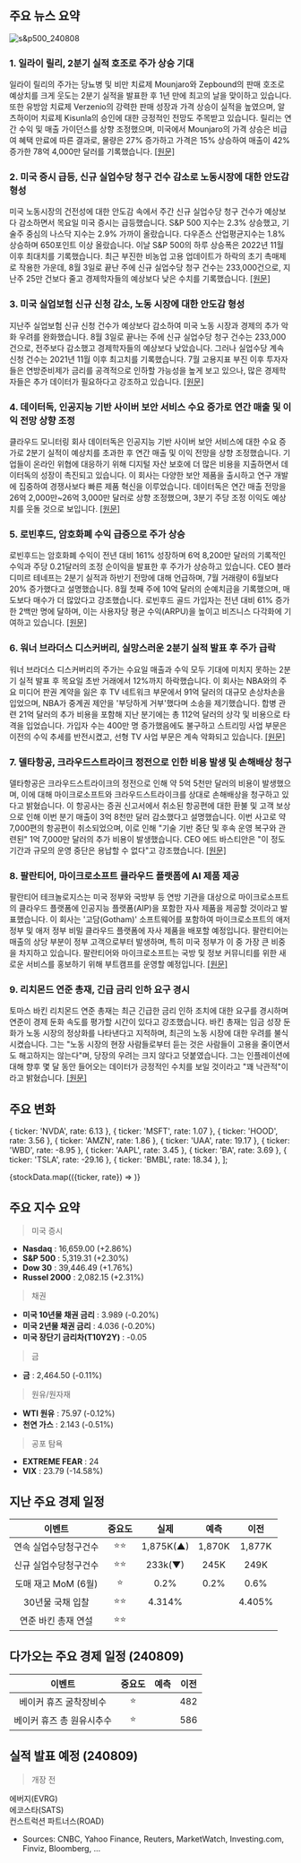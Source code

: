 ## 주요 뉴스 요약

![s&p500_240808](/map/240808.png)

### 1. **일라이 릴리, 2분기 실적 호조로 주가 상승 기대**

일라이 릴리의 주가는 당뇨병 및 비만 치료제 Mounjaro와 Zepbound의 판매 호조로 예상치를 크게 웃도는 2분기 실적을 발표한 후 1년 만에 최고의 날을 맞이하고 있습니다. 또한 유방암 치료제 Verzenio의 강력한 판매 성장과 가격 상승이 실적을 높였으며, 알츠하이머 치료제 Kisunla의 승인에 대한 긍정적인 전망도 주목받고 있습니다. 릴리는 연간 수익 및 매출 가이던스를 상향 조정했으며, 미국에서 Mounjaro의 가격 상승은 비급여 혜택 만료에 따른 결과로, 물량은 27% 증가하고 가격은 15% 상승하여 매출이 42% 증가한 78억 4,000만 달러를 기록했습니다. [[원문]](https://www.marketwatch.com/story/eli-lillys-stock-leaps-after-big-earnings-beat-boosted-by-strength-in-mounjaro-and-zepbound-sales-1fbaa675?mod=mw_quote_news)

### 2. **미국 증시 급등, 신규 실업수당 청구 건수 감소로 노동시장에 대한 안도감 형성**

미국 노동시장의 건전성에 대한 안도감 속에서 주간 신규 실업수당 청구 건수가 예상보다 감소하면서 목요일 미국 증시는 급등했습니다. S&P 500 지수는 2.3% 상승했고, 기술주 중심의 나스닥 지수는 2.9% 가까이 올랐습니다. 다우존스 산업평균지수는 1.8% 상승하며 650포인트 이상 올랐습니다. 이날 S&P 500의 하루 상승폭은 2022년 11월 이후 최대치를 기록했습니다. 최근 부진한 비농업 고용 업데이트가 하락의 초기 촉매제로 작용한 가운데, 8월 3일로 끝난 주에 신규 실업수당 청구 건수는 233,000건으로, 지난주 25만 건보다 줄고 경제학자들의 예상보다 낮은 수치를 기록했습니다. [[원문]](https://finance.yahoo.com/news/stock-market-today-sp-500-nasdaq-surge-as-wild-week-on-wall-street-continues-160441243.html)

### 3. **미국 실업보험 신규 신청 감소, 노동 시장에 대한 안도감 형성**

지난주 실업보험 신규 신청 건수가 예상보다 감소하여 미국 노동 시장과 경제의 추가 악화 우려를 완화했습니다. 8월 3일로 끝나는 주에 신규 실업수당 청구 건수는 233,000건으로, 전주보다 감소했고 경제학자들의 예상보다 낮았습니다. 그러나 실업수당 계속 신청 건수는 2021년 11월 이후 최고치를 기록했습니다. 7월 고용지표 부진 이후 투자자들은 연방준비제가 금리를 공격적으로 인하할 가능성을 높게 보고 있으나, 많은 경제학자들은 추가 데이터가 필요하다고 강조하고 있습니다. [[원문]](https://finance.yahoo.com/news/initial-jobless-claims-fall-more-than-forecast-easing-some-fears-about-us-labor-market-123712630.html)

### 4. **데이터독, 인공지능 기반 사이버 보안 서비스 수요 증가로 연간 매출 및 이익 전망 상향 조정**

클라우드 모니터링 회사 데이터독은 인공지능 기반 사이버 보안 서비스에 대한 수요 증가로 2분기 실적이 예상치를 초과한 후 연간 매출 및 이익 전망을 상향 조정했습니다. 기업들이 온라인 위협에 대응하기 위해 디지털 자산 보호에 더 많은 비용을 지출하면서 데이터독의 성장이 촉진되고 있습니다. 이 회사는 다양한 보안 제품을 출시하고 연구 개발에 집중하여 경쟁사보다 빠른 제품 혁신을 이루었습니다. 데이터독은 연간 매출 전망을 26억 2,000만~26억 3,000만 달러로 상향 조정했으며, 3분기 주당 조정 이익도 예상치를 웃돌 것으로 보입니다. [[원문]](https://finance.yahoo.com/news/datadog-raises-annual-forecasts-strong-124527311.html)

### 5. **로빈후드, 암호화폐 수익 급증으로 주가 상승**

로빈후드는 암호화폐 수익이 전년 대비 161% 성장하며 6억 8,200만 달러의 기록적인 수익과 주당 0.21달러의 조정 순이익을 발표한 후 주가가 상승하고 있습니다. CEO 블라디미르 테네프는 2분기 실적과 하반기 전망에 대해 언급하며, 7월 거래량이 6월보다 20% 증가했다고 설명했습니다. 8월 첫째 주에 10억 달러의 순예치금을 기록했으며, 매도보다 매수가 더 많았다고 강조했습니다. 로빈후드 골드 가입자는 전년 대비 61% 증가한 2백만 명에 달하며, 이는 사용자당 평균 수익(ARPU)을 높이고 비즈니스 다각화에 기여하고 있습니다. [[원문]](https://finance.yahoo.com/video/robinhood-reliable-platform-amid-market-165549083.html)

### 6. **워너 브라더스 디스커버리, 실망스러운 2분기 실적 발표 후 주가 급락**

워너 브라더스 디스커버리의 주가는 수요일 매출과 수익 모두 기대에 미치지 못하는 2분기 실적 발표 후 목요일 초반 거래에서 12%까지 하락했습니다. 이 회사는 NBA와의 주요 미디어 판권 계약을 잃은 후 TV 네트워크 부문에서 91억 달러의 대규모 손상차손을 입었으며, NBA가 중계권 제안을 '부당하게 거부'했다며 소송을 제기했습니다. 합병 관련 21억 달러의 추가 비용을 포함해 지난 분기에는 총 112억 달러의 상각 및 비용으로 타격을 입었습니다.
가입자 수는 400만 명 증가했음에도 불구하고 스트리밍 사업 부문은 이전의 수익 추세를 반전시켰고, 선형 TV 사업 부문은 계속 악화되고 있습니다. [[원문]](https://finance.yahoo.com/news/warner-bros-discovery-tanks-after-massive-impairment-charge-wall-street-says-unlikely-things-can-get-worse-135951786.html)

### 7. **델타항공, 크라우드스트라이크 정전으로 인한 비용 발생 및 손해배상 청구**

델타항공은 크라우드스트라이크의 정전으로 인해 약 5억 5천만 달러의 비용이 발생했으며, 이에 대해 마이크로소프트와 크라우드스트라이크를 상대로 손해배상을 청구하고 있다고 밝혔습니다. 이 항공사는 증권 신고서에서 취소된 항공편에 대한 환불 및 고객 보상으로 인해 이번 분기 매출이 3억 8천만 달러 감소했다고 설명했습니다. 이번 사고로 약 7,000편의 항공편이 취소되었으며, 이로 인해 "기술 기반 중단 및 후속 운영 복구와 관련된" 1억 7,000만 달러의 추가 비용이 발생했습니다. CEO 에드 바스티안은 "이 정도 기간과 규모의 운영 중단은 용납할 수 없다"고 강조했습니다. [[원문]](https://www.cnbc.com/2024/08/08/delta-says-chaos-after-crowdstrike-outage-cost-it-380-million-in-revenue.html)

### 8. **팔란티어, 마이크로소프트 클라우드 플랫폼에 AI 제품 제공**

팔란티어 테크놀로지스는 미국 정부와 국방부 등 연방 기관을 대상으로 마이크로소프트의 클라우드 플랫폼에 인공지능 플랫폼(AIP)을 포함한 자사 제품을 제공할 것이라고 발표했습니다. 이 회사는 '고담(Gotham)' 소프트웨어를 포함하여 마이크로소프트의 애저 정부 및 애저 정부 비밀 클라우드 플랫폼에 자사 제품을 배포할 예정입니다. 팔란티어는 매출의 상당 부분이 정부 고객으로부터 발생하며, 특히 미국 정부가 이 중 가장 큰 비중을 차지하고 있습니다. 팔란티어와 마이크로소프트는 국방 및 정보 커뮤니티를 위한 새로운 서비스를 홍보하기 위해 부트캠프를 운영할 예정입니다. [[원문]](https://www.reuters.com/technology/palantir-deploy-ai-products-microsoft-azure-us-government-agencies-2024-08-08/)

### 9. **리치몬드 연준 총재, 긴급 금리 인하 요구 경시**

토마스 바킨 리치몬드 연준 총재는 최근 긴급한 금리 인하 조치에 대한 요구를 경시하며 연준이 경제 둔화 속도를 평가할 시간이 있다고 강조했습니다. 바킨 총재는 임금 성장 둔화가 노동 시장의 정상화를 나타낸다고 지적하며, 최근의 노동 시장에 대한 우려를 불식시켰습니다. 그는 "노동 시장의 현장 사람들로부터 듣는 것은 사람들이 고용을 줄이면서도 해고하지는 않는다"며, 당장의 우려는 크지 않다고 덧붙였습니다. 그는 인플레이션에 대해 향후 몇 달 동안 들어오는 데이터가 긍정적인 수치를 보일 것이라고 "꽤 낙관적"이라고 밝혔습니다. [[원문]](https://finance.yahoo.com/news/barkin-says-fed-time-assess-201137116.html)

## 주요 변화

  { ticker: 'NVDA', rate: 6.13 },
  { ticker: 'MSFT', rate: 1.07 },
  { ticker: 'HOOD', rate: 3.56 },
  { ticker: 'AMZN', rate: 1.86 },
  { ticker: 'UAA', rate: 19.17 },
  { ticker: 'WBD', rate: -8.95 },
  { ticker: 'AAPL', rate: 3.45 },
  { ticker: 'BA', rate: 3.69 },
  { ticker: 'TSLA', rate: -29.16 },
  { ticker: 'BMBL', rate: 18.34 },
];

{stockData.map(({ticker, rate}) => <StockCardMini ticker={ticker} rate={rate}></StockCardMini>)}

## 주요 지수 요약

> 미국 증시

- **Nasdaq** : 16,659.00 (+2.86%)
- **S&P 500** : 5,319.31 (+2.30%)
- **Dow 30** : 39,446.49 (+1.76%)
- **Russel 2000** : 2,082.15 (+2.31%)

> 채권

- **미국 10년물 채권 금리** : 3.989 (-0.20%)
- **미국 2년물 채권 금리** : 4.036 (-0.20%)
- **미국 장단기 금리차(T10Y2Y)** : -0.05

> 금

- **금** : 2,464.50 (-0.11%)

> 원유/원자재

- **WTI 원유** : 75.97 (-0.12%)
- **천연 가스** : 2.143 (-0.51%)

> 공포 탐욕

- **EXTREME FEAR** : 24
- **VIX** : 23.79 (-14.58%)

## 지난 주요 경제 일정

|        이벤트         | 중요도 |   실제    |  예측  |  이전  |
| :-------------------: | :----: | :-------: | :----: | :----: |
| 연속 실업수당청구건수 |  ⭐⭐  | 1,875K(▲) | 1,870K | 1,877K |
| 신규 실업수당청구건수 |  ⭐⭐  |  233k(▼)  |  245K  |  249K  |
|  도매 재고 MoM (6월)  |   ⭐   |   0.2%    |  0.2%  |  0.6%  |
|   30년물 국채 입찰    |  ⭐⭐  |  4.314%   |        | 4.405% |
|  연준 바킨 총재 연설  |  ⭐⭐  |           |        |        |

## 다가오는 주요 경제 일정 (240809)

|          이벤트           | 중요도 | 예측 | 이전 |
| :-----------------------: | :----: | :--: | :--: |
|  베이커 휴즈 굴착장비수   |   ⭐   |      | 482  |
| 베이커 휴즈 총 원유시추수 |   ⭐   |      | 586  |

## 실적 발표 예정 (240809)

> 개장 전

에버지(EVRG)  
에코스타(SATS)  
컨스트럭션 파트너스(ROAD)

- Sources: CNBC, Yahoo Finance, Reuters, MarketWatch, Investing.com, Finviz, Bloomberg, ...
